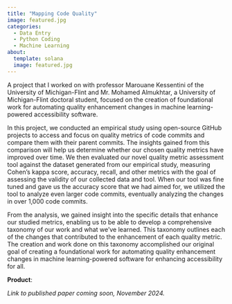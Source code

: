 ```yaml
---
title: "Mapping Code Quality"
image: featured.jpg
categories:
  - Data Entry
  - Python Coding
  - Machine Learning
about: 
  template: solana
  image: featured.jpg
---
```


A project that I worked on with professor Marouane Kessentini of the University of Michigan-Flint and Mr. Mohamed Almukhtar, a University of Michigan-Flint doctoral student, focused on the creation of foundational work for automating quality enhancement changes in machine learning-powered accessibility software.

In this project, we conducted an empirical study using open-source GitHub projects to access and focus on quality metrics of code commits and compare them with their parent commits. The insights gained from this comparison will help us determine whether our chosen quality metrics have improved over time. We then evaluated our novel quality metric assessment tool against the dataset generated from our empirical study, measuring Cohen’s kappa score, accuracy, recall, and other metrics with the goal of assessing the validity of our collected data and tool. When our tool was fine tuned and gave us the accuracy score that we had aimed for, we utilized the tool to analyze even larger code commits, eventually analyzing the changes in over 1,000 code commits.

From the analysis, we gained insight into the specific details that enhance our studied metrics, enabling us to be able to develop a comprehensive taxonomy of our work and what we’ve learned. This taxonomy outlines each of the changes that contributed to the enhancement of each quality metric. The creation and work done on this taxonomy accomplished our original goal of creating a foundational work for automating quality enhancement changes in machine learning-powered software for enhancing accessibility for all.

**Product**:

*Link to published paper coming soon, November 2024.*